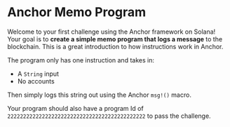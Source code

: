 # Anchor Memo Program

Welcome to your first challenge using the Anchor framework on Solana! Your goal is to **create a simple memo program that logs a message** to the blockchain. This is a great introduction to how instructions work in Anchor.

The program only has one instruction and takes in:

- A `String` input
- No accounts

Then simply logs this string out using the Anchor `msg!()` macro.

Your program should also have a program Id of `22222222222222222222222222222222222222222222` to pass the challenge.